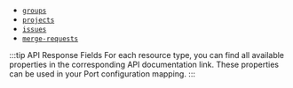 
- [`groups`](https://docs.gitlab.com/ee/api/groups.html)
- [`projects`](https://docs.gitlab.com/ee/api/projects.html)
- [`issues`](https://docs.gitlab.com/ee/api/issues.html)
- [`merge-requests`](https://docs.gitlab.com/ee/api/merge_requests.html)

:::tip API Response Fields
For each resource type, you can find all available properties in the corresponding API documentation link. These properties can be used in your Port configuration mapping.
:::